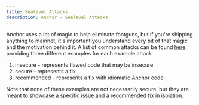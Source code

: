 ```yaml
---
title: Sealevel Attacks
description: Anchor - Sealevel Attacks
---
```


Anchor uses a lot of magic to help eliminate footguns, but if you're shipping
anything to mainnet, it's important you understand every bit of that magic and
the motivation behind it. A list of common attacks can be found
[here](https://github.com/coral-xyz/sealevel-attacks), providing three different
examples for each example attack

1. insecure - represents flawed code that may be insecure
2. secure - represents a fix
3. recommended - represents a fix with idiomatic Anchor code

Note that none of these examples are not necessarily secure, but they are meant
to showcase a specific issue and a recommended fix in isolation.
